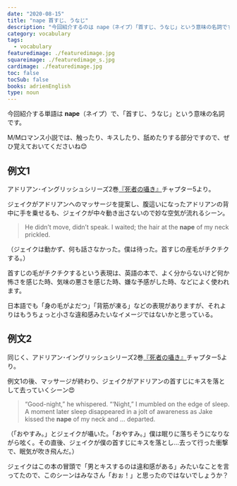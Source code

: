 ```yaml
---
date: "2020-08-15"
title: "nape 首すじ、うなじ"
description: "今回紹介するのは nape（ネイプ）「首すじ、うなじ」という意味の名詞です。例文は、アドリアン･イングリッシュシリーズ2巻『死者の囁き』より"
category: vocabulary
tags:
  - vocabulary
featuredimage: ./featuredimage.jpg
squareimage: ./featuredimage_s.jpg
cardimage: ./featuredimage.jpg
toc: false
tocSub: false
books: adrienEnglish
type: noun
---
```



今回紹介する単語は __nape__（ネイプ）で、「首すじ、うなじ」という意味の名詞です。

M/Mロマンス小説では、触ったり、キスしたり、舐めたりする部分ですので、ぜひ覚えておいてくださいね😊

## 例文1

アドリアン･イングリッシュシリーズ2巻[『死者の囁き』](/mm-romance/a-dangerous-thing/)チャプター5より。

ジェイクがアドリアンへのマッサージを提案し、腹這いになったアドリアンの背中に手を乗せるも、ジェイクが中々動き出さないので妙な空気が流れるシーン。

<Blockquote book srcBook="dangerousThing" lang="en" chapter="5">
He didn’t move, didn’t speak. I waited; the hair at the <strong>nape</strong> of my neck prickled.
</Blockquote>

<p className="translation">（ジェイクは動かず、何も話さなかった。僕は待った。首すじの産毛がチクチクする。）</p>

首すじの毛がチクチクするという表現は、英語の本で、よく分からないけど何か怖さを感じた時、気味の悪さを感じた時、嫌な予感がした時、などによく使われます。

日本語でも「身の毛がよだつ」「背筋が凍る」などの表現がありますが、それよりはもうちょっと小さな違和感みたいなイメージではないかと思っている。

## 例文2

同じく、アドリアン･イングリッシュシリーズ2巻[『死者の囁き』](/mm-romance/a-dangerous-thing/)チャプター5より。

例文1の後、マッサージが終わり、ジェイクがアドリアンの首すじにキスを落として去っていくシーン😍

<Blockquote book srcBook="dangerousThing" lang="en" chapter="5">
“Good-night,” he whispered. “‘Night,” I mumbled on the edge of sleep. A moment later sleep disappeared in a jolt of awareness as Jake kissed the <strong>nape</strong> of my neck and ... departed.
</Blockquote>

<p className="translation">（「おやすみ。」とジェイクが囁いた。「おやすみ。」僕は眠りに落ちそうになりながら呟く。その直後、ジェイクが僕の首すじにキスを落とし…去って行った衝撃で、眠気が吹き飛んだ。）</p>

ジェイクはこの本の冒頭で「男とキスするのは違和感がある」みたいなことを言ってたので、このシーンはみなさん「おぉ！」と思ったのではないでしょうか？

<VocabularyFooter book="dangerousThing" />

